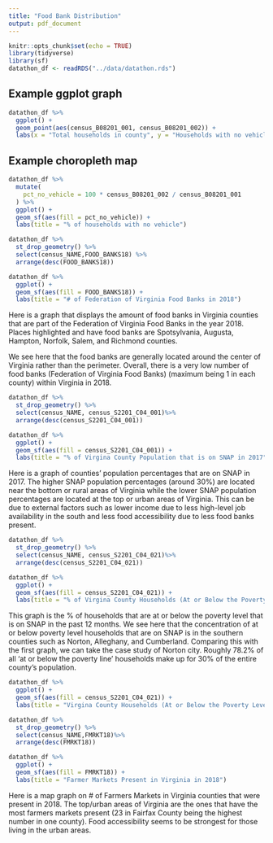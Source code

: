 ```yaml
---
title: "Food Bank Distribution"
output: pdf_document
---
```


```r
knitr::opts_chunk$set(echo = TRUE)
library(tidyverse)
library(sf)
datathon_df <- readRDS("../data/datathon.rds")
```

## Example ggplot graph

```r
datathon_df %>%
  ggplot() +
  geom_point(aes(census_B08201_001, census_B08201_002)) +
  labs(x = "Total households in county", y = "Households with no vehicles")
```

## Example choropleth map

```r
datathon_df %>%
  mutate(
    pct_no_vehicle = 100 * census_B08201_002 / census_B08201_001
  ) %>%
  ggplot() +
  geom_sf(aes(fill = pct_no_vehicle)) +
  labs(title = "% of households with no vehicle")
```

```r
datathon_df %>%
  st_drop_geometry() %>%
  select(census_NAME,FOOD_BANKS18) %>%
  arrange(desc(FOOD_BANKS18))
```
```r
datathon_df %>%
  ggplot() +
  geom_sf(aes(fill = FOOD_BANKS18)) +
  labs(title = "# of Federation of Virginia Food Banks in 2018")
```
Here is a graph that displays the amount of food banks in Virginia counties that are part of the Federation of Virginia Food Banks in the year 2018. Places highlighted and have food banks are Spotsylvania, Augusta, Hampton, Norfolk, Salem, and Richmond counties. 

We see here that the food banks are generally located around the center of Virginia rather than the perimeter. Overall, there is a very low number of food banks (Federation of Virginia Food Banks) (maximum being 1 in each county) within Virginia in 2018.

```r
datathon_df %>%
  st_drop_geometry() %>%
  select(census_NAME, census_S2201_C04_001)%>%
  arrange(desc(census_S2201_C04_001))
```
```r
datathon_df %>%
  ggplot() +
  geom_sf(aes(fill = census_S2201_C04_001)) +
  labs(title = "% of Virgina County Population that is on SNAP in 2017")
```
Here is a graph of counties' population percentages that are on SNAP in 2017. The higher SNAP population percentages (around 30%) are located near the bottom or rural areas of Virginia while the lower SNAP population percentages are located at the top or urban areas of Virginia. This can be due to external factors such as lower income due to less high-level job availability in the south and less food accessibility due to less food banks present.

```r
datathon_df %>%
  st_drop_geometry() %>%
  select(census_NAME, census_S2201_C04_021)%>%
  arrange(desc(census_S2201_C04_021))
```

```r
datathon_df %>%
  ggplot() +
  geom_sf(aes(fill = census_S2201_C04_021)) +
  labs(title = "% of Virgina County Households (At or Below the Poverty Level) on SNAP (in the past 12 months)")
```

This graph is the % of households that are at or below the poverty level that is on SNAP in the past 12 months. We see here that the concentration of at or below poverty level households that are on SNAP is in the southern counties such as Norton, Alleghany, and Cumberland. Comparing this with the first graph, we can take the case study of Norton city. Roughly 78.2% of all 'at or below the poverty line' households make up for 30% of the entire county's population.
```r
datathon_df %>%
  ggplot() +
  geom_sf(aes(fill = census_S2201_C04_021)) +
  labs(title = "Virgina County Households (At or Below the Poverty Level) that is on SNAP in '17")
```

```r
datathon_df %>%
  st_drop_geometry() %>%
  select(census_NAME,FMRKT18)%>%
  arrange(desc(FMRKT18))
```
```r
datathon_df %>%
  ggplot() +
  geom_sf(aes(fill = FMRKT18)) +
  labs(title = "Farmer Markets Present in Virginia in 2018")
```
Here is a map graph on # of Farmers Markets in Virginia counties that were present in 2018. The top/urban areas of Virginia are the ones that have the most farmers markets present (23 in Fairfax County being the highest number in one county). Food accessibility seems to be strongest for those living in the urban areas.


